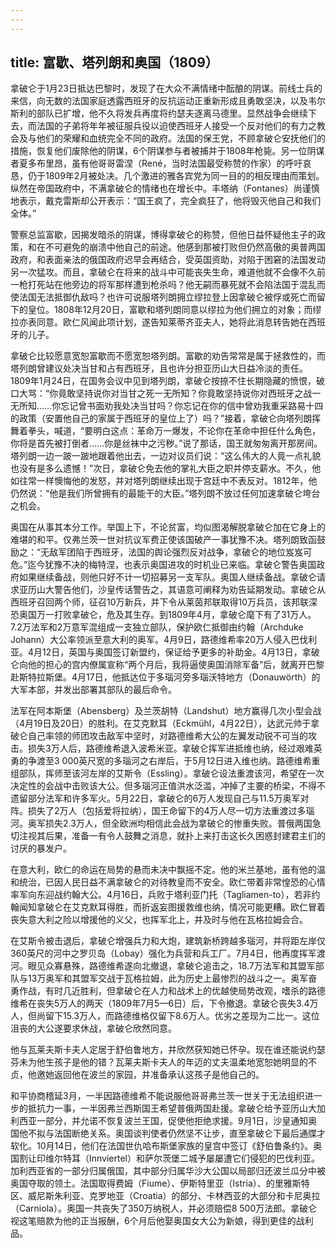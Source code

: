 ```yaml
---
---
---
```

title: 富歇、塔列朗和奥国（1809）
---




拿破仑于1月23日抵达巴黎时，发现了在大众不满情绪中酝酿的阴谋。前线士兵的来信，向无数的法国家庭透露西班牙的反抗运动正重新形成且勇敢坚决，以及韦尔斯利的部队已扩增，他不久将发兵再度将约瑟夫逐离马德里。显然战争会继续下去，而法国的子弟将年年被征服兵役以迫使西班牙人接受一个反对他们的有力之教会及与他们的荣耀和血统完全不同的政府。法国的保王党，不顾拿破仑安抚他们的措施，恢复他们废除他的阴谋，6个阴谋参与者被捕并于1808年枪毙。另一位阴谋者夏多布里昂，虽有他哥哥雷涅（René，当时法国最受称赞的作家）的呼吁哀恳，仍于1809年2月被处决。几个激进的雅各宾党为同一目的的相反理由而策划。纵然在帝国政府中，不满拿破仑的情绪也在增长中。丰塔纳（Fontanes）尚谨慎地表示，戴克雷斯却公开表示：“国王疯了，完全疯狂了，他将毁灭他自己和我们全体。”

警察总监富歇，因揭发暗杀的阴谋，博得拿破仑的称赞，但他日益怀疑他主子的政策，和在不可避免的崩溃中他自己的前途。他感到那被打败但仍然高傲的奥普两国政府，和表面亲法的俄国政府迟早会再结合，受英国资助，对陷于困窘的法国发动另一次猛攻。而且，拿破仑在将来的战斗中可能丧失生命，难道他就不会像不久前一枪打死站在他旁边的将军那样遭到枪杀吗？他无嗣而暴死就不会陷法国于混乱而使法国无法抵御仇敌吗？也许可说服塔列朗拥立缪拉登上因拿破仑被俘或死亡而留下的皇位。1808年12月20日，富歇和塔列朗同意以缪拉为他们拥立的对象；而缪拉亦表同意。欧仁风闻此项计划，遂告知莱蒂齐亚夫人，她将此消息转告她在西班牙的儿子。

拿破仑比较愿意宽恕富歇而不愿宽恕塔列朗。富歇的劝告常常是属于拯救性的，而塔列朗曾建议处决当甘和占有西班牙，且也许分担亚历山大日益冷淡的责任。1809年1月24日，在国务会议中见到塔列朗，拿破仑按捺不住长期隐藏的愤恨，破口大骂：“你竟敢坚持说你对当甘之死一无所知？你竟敢坚持说你对西班牙之战一无所知……你忘记曾书面劝我处决当甘吗？你忘记在你的信中曾劝我重采路易十四的政策（安置他自己的家属于西班牙的皇位上了）吗？”接着，拿破仑向塔列朗挥舞着拳头，喊道，“要明白这点：革命万一爆发，不论你在革命中担任什么角色，你将是首先被打倒者……你是丝袜中之污秽。”说了那话，国王就匆匆离开那房间。塔列朗一边一跛一跛地跟着他出去，一边对议员们说：“这么伟大的人竟一点礼貌也没有是多么遗憾！”次日，拿破仑免去他的掌礼大臣之职并停支薪水。不久，他如往常一样懊悔他的发怒，并对塔列朗继续出现于宫廷中不表反对。1812年，他仍然说：“他是我们所曾拥有的最能干的大臣。”塔列朗不放过任何加速拿破仑垮台之机会。

奥国在从事其本分工作。举国上下，不论贫富，均似图渴解脱拿破仑加在它身上的难堪的和平。仅弗兰茨一世对抗议军费正使该国破产一事犹豫不决。塔列朗致函鼓励之：“无敌军团陷于西班牙，法国的舆论强烈反对战争，拿破仑的地位岌岌可危。”迄今犹豫不决的梅特涅，也表示奥国进攻的时机业已来临。拿破仑警告奥国政府如果继续备战，则他只好不计一切招募另一支军队。奥国人继续备战。拿破仑请求亚历山大警告他们，沙皇传话警告之，其语意可阐释为劝告延期发动。拿破仑从西班牙召回两个师，征召10万新兵，并下令从莱茵邦联取得10万兵员，该邦联深恐奥国万一打败拿破仑，危及其生存。到1809年4月，拿破仑麾下有了31万人。7.2万法军和2万意军混组成一支独立部队，保护欧仁抵御由约翰（Archduke Johann）大公率领派至意大利的奥军。4月9日，路德维希率20万人侵入巴伐利亚。4月12日，英国与奥国签订新盟约，保证给予更多的补助金。4月13日，拿破仑向他的担心的宫内僚属宣称“两个月后，我将逼使奥国消除军备”后，就离开巴黎赴斯特拉斯堡。4月17日，他抵达位于多瑙河旁多瑙沃特地方（Donauwörth）的大军本部，并发出部署其部队的最后命令。

法军在阿本斯堡（Abensberg）及兰茨胡特（Landshut）地方赢得几次小型会战（4月19日及20日）的胜利。在艾克默耳（Eckmühl，4月22日），达武元帅于拿破仑自己率领的师团攻击敌军中坚时，对路德维希大公的左翼发动锐不可当的攻击。损失3万人后，路德维希退入波希米亚。拿破仑挥军进抵维也纳，经过艰难英勇的争渡至3 000英尺宽的多瑙河之右岸后，于5月12日进入维也纳。路德维希重组部队，挥师至该河左岸的艾斯令（Essling）。拿破仑设法重渡该河，希望在一次决定性的会战中击败该大公。但多瑙河正值洪水泛滥，冲掉了主要的桥梁，不得不遗留部分法军和许多军火。5月22日，拿破仑的6万人发现自己与11.5万奥军对阵。损失了2万人（包括爱将拉纳），国王命留下的4万人尽一切方法重渡过多瑙河。奥军损失2.3万人，但全欧洲均相信此会战为拿破仑的惨重失败。普俄两国急切注视其后果，准备一有令人鼓舞之消息，就扑上来打击这长久困惑封建君主们的讨厌的暴发户。

在意大利，欧仁的命运在局势的悬而未决中飘摇不定。他的米兰基地，虽有他的温和统治，已因人民日益不满拿破仑的对待教皇而不安全。欧仁带着非常惶恐的心情率军向东迎战约翰大公。4月16日，兵败于塔利亚门托（Tagliamen-to），若非约翰闻知拿破仑在艾克默耳得胜，而折返妄图援救维也纳，情况可能更糟。欧仁冒着丧失意大利之险以增援他的义父，也挥军北上，并及时与他在瓦格拉姆会合。

在艾斯令被击退后，拿破仑增强兵力和大炮，建筑新桥跨越多瑙河，并将距左岸仅360英尺的河中之罗贝岛（Lobay）强化为兵营和兵工厂。7月4日，他再度挥军渡河。眼见众寡悬殊，路德维希遂向北撤退，拿破仑追击之，18.7万法军和其盟军部队与13万奥军和其盟军交战于瓦格拉姆，此为历史上最惨烈的战斗之一。奥军奋勇作战，有时几近胜利，但拿破仑在人力和战术上的优越使局势改观，嗜杀的路德维希在丧失5万人的两天（1809年7月5—6日）后，下令撤退。拿破仑丧失3.4万人，但尚留下15.3万人，而路德维格仅留下8.6万人。优劣之差现为二比一。这位沮丧的大公遂要求休战，拿破仑欣然同意。

他与瓦莱夫斯卡夫人定居于舒伯鲁地方，并欣然获知她已怀孕。现在谁还能说约瑟芬未为他生孩子是他的错？瓦莱夫斯卡夫人的年迈的丈夫温柔地宽恕她明显的不贞，他邀她返回他在波兰的家园，并准备承认这孩子是他自己的。

和平协商稽延3月，一半因路德维希不能说服他哥哥弗兰茨一世关于无法组织进一步的抵抗力一事，一半因弗兰西斯国王希望普俄两国赴援。拿破仑给予亚历山大加利西亚一部分，并允诺不恢复波兰王国，促使他拒绝求援。9月1日，沙皇通知奥国他不拟与法国断绝关系。奥国谈判使者仍然坚不让步，直至拿破仑下最后通牒才软化。10月14日，他们在法国世仇哈布斯堡家族的皇宫中签订《舒伯鲁条约》。奥国割让印维尔特耳（Innviertel）和萨尔茨堡二城予屡屡遭它们侵犯的巴伐利亚。加利西亚省的一部分归属俄国，其中部分归属华沙大公国以局部归还波兰瓜分中被奥国夺取的领土。法国取得费姆（Fiume）、伊斯特里亚（Istria）、的里雅斯特区、威尼斯朱利亚、克罗地亚（Croatia）的部分、卡林西亚的大部分和卡尼奥拉（Carniola）。奥国一共丧失了350万纳税人，并必须赔偿8 500万法郎。拿破仑视这笔赔款为他的正当报酬，6个月后他娶奥国女大公为新娘，得到更佳的战利品。